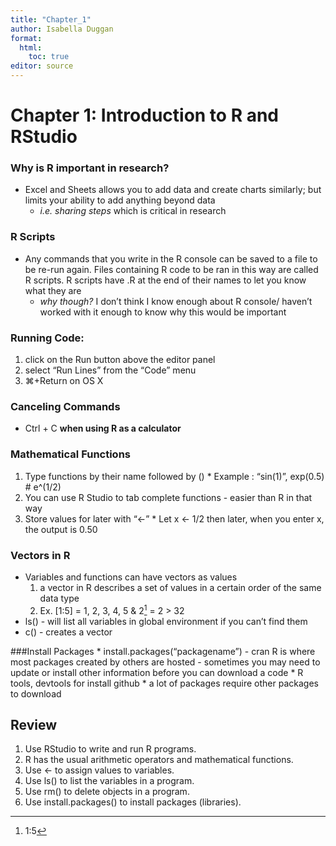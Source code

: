 ```yaml
---
title: "Chapter_1"
author: Isabella Duggan
format: 
  html:
    toc: true
editor: source
---
```


# Chapter 1: Introduction to R and RStudio

### Why is R important in research?
  * Excel and Sheets allows you to add data and create charts similarly; but limits your ability to add anything beyond data
    * *i.e. sharing steps* which is critical in research
  
### R Scripts
  * Any commands that you write in the R console can be saved to a file to be re-run again. Files containing R code to be ran in this way are called R scripts. R scripts have .R at the end of their names to let you know what they are
    * *why though?* I don't think I know enough about R console/ haven't worked with it enough to know why this would be important
    
### Running Code:
  1. click on the Run button above the editor panel
  2. select “Run Lines” from the “Code” menu
  3. ⌘+Return on OS X

### Canceling Commands
  * Ctrl + C **when using R as a calculator**
  
### Mathematical Functions
  1. Type functions by their name followed by ()
    * Example : "sin(1)", exp(0.5)        # e^(1/2)
  2. You can use R Studio to tab complete functions - easier than R in that way
  3. Store values for later with "<-"
    * Let x <- 1/2 then later, when you enter x, the output is 0.50
    
### Vectors in R
  * Variables and functions can have vectors as values
    1. a vector in R describes a set of values in a certain order of the same data type
    2. Ex. [1:5] = 1, 2, 3, 4, 5 & 2^[1:5] = 2 > 32
  * ls() - will list all variables in global environment if you can't find them
  * c() - creates a vector

###Install Packages
  * install.packages("packagename")
    - cran R is where most packages created by others are hosted
    - sometimes you may need to update or install other information before you can download a code
      * R tools, devtools for install github
  * a lot of packages require other packages to download

## Review
  1. Use RStudio to write and run R programs.
  2. R has the usual arithmetic operators and mathematical functions.
  3. Use <- to assign values to variables.
  4. Use ls() to list the variables in a program.
  5. Use rm() to delete objects in a program.
  6. Use install.packages() to install packages (libraries).
  